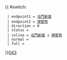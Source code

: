 {{ #switch: {{{format|}}}
  | endpoint1 = [[屯門新墟]]
  | endpoint2 = [[掃管笏]]
  | direction = 0
  | status = 
  | inline = [[屯門新墟]] ↺ [[掃管笏]]
  | normal =
  | full =
}}<noinclude>[[category:新界專線小巴路線模板|043]]</noinclude>